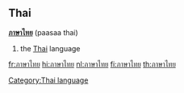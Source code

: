 ==Thai==
'''[[ภาษา]][[ไทย]]''' (paasaa thai)

# the [[Thai]] language

[[Category:Thai language]]

[[fr:ภาษาไทย]]
[[hi:ภาษาไทย]]
[[nl:ภาษาไทย]]
[[fi:ภาษาไทย]]
[[th:ภาษาไทย]]